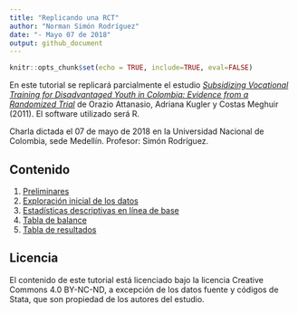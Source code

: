 ```yaml
---
title: "Replicando una RCT"
author: "Norman Simón Rodríguez"
date: "- Mayo 07 de 2018"
output: github_document
---
```


```r
knitr::opts_chunk$set(echo = TRUE, include=TRUE, eval=FALSE)
```

En este tutorial se replicará parcialmente el estudio [*Subsidizing Vocational Training for Disadvantaged Youth in Colombia: Evidence from a Randomized Trial*](https://www.povertyactionlab.org/sites/default/files/publications/472%20-%20training%20disadvantaged%20youth%20in%20Colombia%20July2011%20AEA.pdf) de Orazio Attanasio, Adriana Kugler y Costas Meghuir (2011). El software utilizado será R.

Charla dictada el 07 de mayo de 2018 en la Universidad Nacional de Colombia, sede Medellín. Profesor: Simón Rodríguez.

## Contenido

1. [Preliminares](preliminares.md)
1. [Exploración inicial de los datos](exploracion.md)
1. [Estadísticas descriptivas en línea de base](tabla2.md)
1. [Tabla de balance](tabla3.md)
1. [Tabla de resultados](tablaresultados.md)

## Licencia

El contenido de este tutorial está licenciado bajo la licencia Creative Commons 4.0 BY-NC-ND, a excepción de los datos fuente y códigos de Stata, que son propiedad de los autores del estudio.

